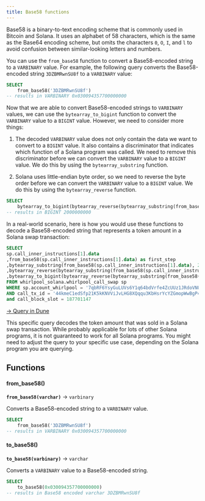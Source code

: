 ```yaml
---
title: Base58 functions
---
```


Base58 is a binary-to-text encoding scheme that is commonly used in Bitcoin and Solana. It uses an alphabet of 58 characters, which is the same as the Base64 encoding scheme, but omits the characters `0`, `O`, `I`, and `l` to avoid confusion between similar-looking letters and numbers.

You can use the `from_base58` function to convert a Base58-encoded string to a `VARBINARY` value. For example, the following query converts the Base58-encoded string `3DZBMRwnSU8f` to a `VARBINARY` value:

```sql
SELECT 
    from_base58('3DZBMRwnSU8f')
-- results in VARBINARY 0x030094357700000000
```

Now that we are able to convert Base58-encoded strings to `VARBINARY` values, we can use the `bytearray_to_bigint` function to convert the `VARBINARY` value to a `BIGINT` value. However, we need to consider more things:

1. The decoded `VARBINARY` value does not only contain the data we want to convert to a `BIGINT` value. It also contains a discriminator that indicates which function of a Solana program was called. We need to remove this discriminator before we can convert the `VARBINARY` value to a `BIGINT` value. We do this by using the `bytearray_substring` function.

2. Solana uses little-endian byte order, so we need to reverse the byte order before we can convert the `VARBINARY` value to a `BIGINT` value. We do this by using the `bytearray_reverse` function.

```sql
SELECT 
    bytearray_to_bigint(bytearray_reverse(bytearray_substring(from_base58('3DZBMRwnSU8f'), 2, 8))) as token_sold_amount
-- results in BIGINT 2000000000
```

In a real-world scenario, here is how you would use these functions to decode a Base58-encoded string that represents a token amount in a Solana swap transaction:

```sql
SELECT
sp.call_inner_instructions[1].data
,from_base58(sp.call_inner_instructions[1].data) as first_step
,bytearray_substring(from_base58(sp.call_inner_instructions[1].data), 2, 8) as second_step
,bytearray_reverse(bytearray_substring(from_base58(sp.call_inner_instructions[1].data), 2, 8)) as third_step
,bytearray_to_bigint(bytearray_reverse(bytearray_substring(from_base58(sp.call_inner_instructions[1].data), 2, 8))) as decoded_amount
FROM whirlpool_solana.whirlpool_call_swap sp
WHERE sp.account_whirlpool = '7qbRF6YsyGuLUVs6Y1q64bdVrfe4ZcUUz1JRdoVNUJnm'
AND call_tx_id = '44kmeC1edSfp21K5kKNVViJvLHG8XQqqu3KbHsrYcYZGmopWwBgP48c9u1DRBMGtQcbvyxd2TT8syY7ZvwpHqkhF'
and call_block_slot = 187701147
```

[→ Query in Dune](https://dune.com/queries/2846422)

<tip> This specific query decodes the token amount that was sold in a Solana swap transaction. While probably applicable for lots of other Solana programs, it is not guaranteed to work for all Solana programs. You might need to adjust the query to your specific use case, depending on the Solana program you are querying. </tip>



 
## Functions

#### from_base58()
**`from_base58(varchar)`** → `varbinary`

Converts a Base58-encoded string to a `VARBINARY` value.

```sql
SELECT 
    from_base58('3DZBMRwnSU8f')
-- results in VARBINARY 0x030094357700000000
```

#### to_base58()
**`to_base58(varbinary)`** → `varchar`

Converts a `VARBINARY` value to a Base58-encoded string.

```sql 
SELECT 
    to_base58(0x030094357700000000)
-- results in Base58 encoded varchar 3DZBMRwnSU8f
```